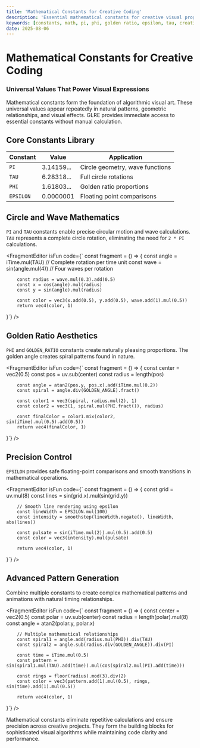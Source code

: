 ```yaml
---
title: 'Mathematical Constants for Creative Coding'
description: 'Essential mathematical constants for creative visual programming. Access fundamental values like PI, PHI, and EPSILON directly in your graphics code.'
keywords: [constants, math, pi, phi, golden ratio, epsilon, tau, creative coding]
date: 2025-08-06
---
```



# Mathematical Constants for Creative Coding

### Universal Values That Power Visual Expressions

Mathematical constants form the foundation of algorithmic visual art. These universal values appear repeatedly in natural patterns, geometric relationships, and visual effects. GLRE provides immediate access to essential constants without manual calculation.

## Core Constants Library

| Constant | Value | Application |
|----------|--------|-------------|
| `PI` | 3.14159... | Circle geometry, wave functions |
| `TAU` | 6.28318... | Full circle rotations |
| `PHI` | 1.61803... | Golden ratio proportions |
| `EPSILON` | 0.0000001 | Floating point comparisons |

## Circle and Wave Mathematics

`PI` and `TAU` constants enable precise circular motion and wave calculations. `TAU` represents a complete circle rotation, eliminating the need for `2 * PI` calculations.

<FragmentEditor
        isFun
        code={`
const fragment = () => {
        const angle = iTime.mul(TAU) // Complete rotation per time unit
        const wave = sin(angle.mul(4)) // Four waves per rotation
        
        const radius = wave.mul(0.3).add(0.5)
        const x = cos(angle).mul(radius)
        const y = sin(angle).mul(radius)
        
        const color = vec3(x.add(0.5), y.add(0.5), wave.add(1).mul(0.5))
        return vec4(color, 1)
}`}
/>

## Golden Ratio Aesthetics

`PHI` and `GOLDEN_RATIO` constants create naturally pleasing proportions. The golden angle creates spiral patterns found in nature.

<FragmentEditor
        isFun
        code={`
const fragment = () => {
        const center = vec2(0.5)
        const pos = uv.sub(center)
        const radius = length(pos)
        
        const angle = atan2(pos.y, pos.x).add(iTime.mul(0.2))
        const spiral = angle.div(GOLDEN_ANGLE).fract()
        
        const color1 = vec3(spiral, radius.mul(2), 1)
        const color2 = vec3(1, spiral.mul(PHI.fract()), radius)
        
        const finalColor = color1.mix(color2, sin(iTime).mul(0.5).add(0.5))
        return vec4(finalColor, 1)
}`}
/>

## Precision Control

`EPSILON` provides safe floating-point comparisons and smooth transitions in mathematical operations.

<FragmentEditor
        isFun
        code={`
const fragment = () => {
        const grid = uv.mul(8)
        const lines = sin(grid.x).mul(sin(grid.y))
        
        // Smooth line rendering using epsilon
        const lineWidth = EPSILON.mul(100)
        const intensity = smoothstep(lineWidth.negate(), lineWidth, abs(lines))
        
        const pulsate = sin(iTime.mul(2)).mul(0.5).add(0.5)
        const color = vec3(intensity).mul(pulsate)
        
        return vec4(color, 1)
}`}
/>

## Advanced Pattern Generation

Combine multiple constants to create complex mathematical patterns and animations with natural timing relationships.

<FragmentEditor
        isFun
        code={`
const fragment = () => {
        const center = vec2(0.5)
        const polar = uv.sub(center)
        const radius = length(polar).mul(8)
        const angle = atan2(polar.y, polar.x)
        
        // Multiple mathematical relationships
        const spiral1 = angle.add(radius.mul(PHI)).div(TAU)
        const spiral2 = angle.sub(radius.div(GOLDEN_ANGLE)).div(PI)
        
        const time = iTime.mul(0.5)
        const pattern = sin(spiral1.mul(TAU).add(time)).mul(cos(spiral2.mul(PI).add(time)))
        
        const rings = floor(radius).mod(3).div(2)
        const color = vec3(pattern.add(1).mul(0.5), rings, sin(time).add(1).mul(0.5))
        
        return vec4(color, 1)
}`}
/>

Mathematical constants eliminate repetitive calculations and ensure precision across creative projects. They form the building blocks for sophisticated visual algorithms while maintaining code clarity and performance.